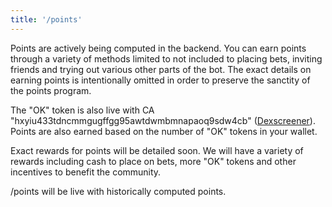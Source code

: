 ```yaml
---
title: '/points'
---
```


Points are actively being computed in the backend. You can earn points through a variety of methods limited to not included to placing bets, inviting friends and trying out various other parts of the bot. The exact details on earning points is intentionally omitted in order to preserve the sanctity of the points program.

The "OK" token is also live with CA "hxyiu433tdncmmgugffgg95awtdwmbmnapaoq9sdw4cb"  ([Dexscreener](https://dexscreener.com/solana/hxyiu433tdncmmgugffgg95awtdwmbmnapaoq9sdw4cb)). Points are also earned based on the number of "OK" tokens in your wallet.

Exact rewards for points will be detailed soon. We will have a variety of rewards including cash to place on bets, more "OK" tokens and other incentives to benefit the community.

/points will be live with historically computed points.
